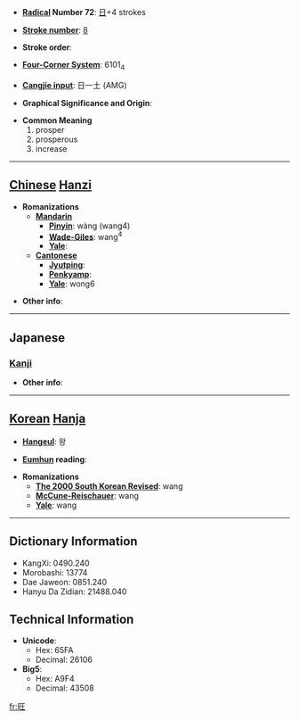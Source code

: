 * '''[[Wiktionary:Chinese radical index| Radical]] Number 72''': [[Wiktionary:Chinese radical index 日|日]]+4 strokes

* '''[[Wiktionary:Chinese total strokes index|Stroke number]]''': [[Wiktionary:Chinese total strokes index 8|8]]

* '''Stroke order''': 

* '''[[Wiktionary:Chinese four corner index|Four-Corner System]]''': 6101<sub>4</sub>

* '''[[Wiktionary:Chinese Cangjie index|Cangjie input]]''': 日一土 (AMG)

* '''Graphical Significance and Origin''': 

* '''Common Meaning'''
*#prosper
*# prosperous
*# increase


----

== [[Chinese]] [[Hanzi]] ==

* '''Romanizations'''
** '''[[Mandarin]]'''
*** '''[[Pinyin]]''': wàng (wang4)
*** '''[[Wade-Giles]]''': wang<sup>4</sup>
*** '''[[Yale]]''': 
** '''[[Cantonese]]'''
*** '''[[Jyutping]]''':
*** '''[[Penkyamp]]''': 
*** '''[[Yale]]''': wong6

* '''Other info''': 

----

==Japanese==
===[[Kanji]]===
{{kanji|on readings=[[おう]] (ō)|kun readings=[[さかん]] (sakan)}}

* '''Other info''':  

----

== [[Korean]] [[Hanja]] ==

* '''[[Hangeul]]''': 왕

* '''[[Eumhun]] reading''': 

* '''Romanizations'''
** '''[[The 2000 South Korean Revised Romanization|The 2000 South Korean Revised]]''': wang
** '''[[McCune-Reischauer]]''': wang
** '''[[Yale]]''': wang

----

== Dictionary Information ==

* KangXi: 0490.240
* Morobashi: 13774
* Dae Jaweon: 0851.240
* Hanyu Da Zidian: 21488.040

== Technical Information ==

* '''Unicode''':
** Hex: 65FA
** Decimal: 26106
* '''Big5''':
** Hex: A9F4
** Decimal: 43508

[[fr:旺]]